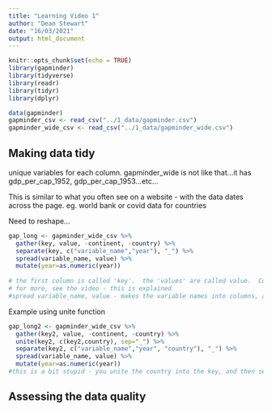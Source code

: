 ```yaml
---
title: "Learning Video 1"
author: "Dean Stewart"
date: "16/03/2021"
output: html_document
---
```


```r
knitr::opts_chunk$set(echo = TRUE)
library(gapminder)
library(tidyverse)
library(readr)
library(tidyr)
library(dplyr)

data(gapminder)
gapminder_csv <- read_csv("../1_data/gapminder.csv")
gapminder_wide_csv <- read_csv("../1_data/gapminder_wide.csv")


```

## Making data tidy

unique variables for each column.
gapminder_wide is not like that...it has gdp_per_cap_1952, gdp_per_cap_1953...etc...

This is similar to what you often see on a website - with the data dates across the page.  eg. world bank or covid data for countries

Need to reshape...
```r
gap_long <- gapminder_wide_csv %>%
  gather(key, value, -continent, -country) %>%
  separate(key, c("variable_name","year"), "_") %>%
  spread(variable_name, value) %>%
  mutate(year=as.numeric(year))
  
# the first column is called 'key'.  the 'values' are called value.  Continent and country are ignored
# for more, see the video - this is explained
#spread variable_name, value - makes the variable names into columns, and then assigns the values to them.
```

Example using unite function
```r
gap_long2 <- gapminder_wide_csv %>%
  gather(key2, value, -continent, -country) %>%
  unite(key2, c(key2,country), sep="_") %>%
  separate(key2, c("variable_name","year", "country"), "_") %>%
  spread(variable_name, value) %>%
  mutate(year=as.numeric(year))
#this is a bit stupid - you unite the country into the key, and then separate it back out.  Just for demo of the unite function
```



## Assessing the data quality


```r

```


